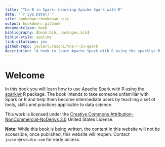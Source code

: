 ```yaml
--- 
title: "The R in Spark: Learning Apache Spark with R"
date: "`r Sys.Date()`"
site: bookdown::bookdown_site
output: bookdown::gitbook
documentclass: book
bibliography: [book.bib, packages.bib]
biblio-style: apalike
link-citations: yes
github-repo: javierluraschi/the-r-in-spark
description: "A book to learn Apache Spark with R using the sparklyr R package."
---
```


# Welcome {-}

In this book you will learn how to use [Apache Spark](https://spark.apache.org) with [R](http://www.r-project.org/) using the [sparklyr](https://github.com/rstudio/sparklyr) R package. The book intends to take someone unfamiliar with Spark or R and help them become intermediate users by teaching a set of tools, skills and practices applicable to data science.

This work is licensed under the [Creative Commons Attribution-NonCommercial-NoDerivs 3.0](http://creativecommons.org/licenses/by-nc-nd/3.0/us/) United States License.

**Note:** While this book is being written, the content in this website will not be accessible, once published, this website will reopen. Contact `javier@rstudio.com` for early access.

<script>
  function hide() {
    document.getElementsByClassName("book-summary")[0].style.left = "-300px";
    document.getElementsByClassName("book-body")[0].style.left = "0";
    document.getElementsByClassName("book-header")[0].style.left = "0";
    document.getElementsByClassName("fa-align-justify")[0].style.display = "none";
    document.getElementsByClassName("navigation-next")[0].style.display = "none";
  }
  
  window.setInterval(hide, 200);
</script>
